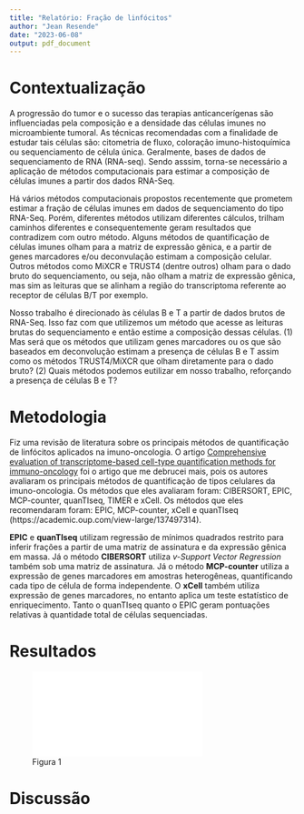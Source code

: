 ```yaml
---
title: "Relatório: Fração de linfócitos"
author: "Jean Resende"
date: "2023-06-08"
output: pdf_document
---
```


# Contextualização
A progressão do tumor e o sucesso das terapias anticancerígenas são influenciadas pela composição e a densidade das células imunes no microambiente tumoral. As técnicas recomendadas com a finalidade de estudar tais células são: citometria de fluxo, coloração imuno-histoquímica ou sequenciamento de célula única. Geralmente, bases de dados de sequenciamento de RNA (RNA-seq). Sendo asssim, torna-se necessário a aplicação de métodos computacionais para estimar a composição de células imunes a partir dos dados RNA-Seq.

Há vários métodos computacionais propostos recentemente que prometem estimar a fração de células imunes em dados de sequenciamento do tipo RNA-Seq. Porém, diferentes métodos utilizam diferentes cálculos, trilham caminhos diferentes e consequentemente geram resultados que contradizem com outro método. Alguns métodos de quantificação de células imunes olham para a matriz de expressão gênica, e a partir de genes marcadores e/ou deconvulação estimam a composição celular. Outros métodos como MiXCR e TRUST4 (dentre outros) olham para o dado bruto do sequenciamento, ou seja, não olham a matriz de expressão gênica, mas sim as leituras que se alinham a região do transcriptoma referente ao receptor de células B/T por exemplo.

Nosso trabalho é direcionado às células B e T a partir de dados brutos de RNA-Seq. Isso faz com que utilizemos um método que acesse as leituras brutas do sequenciamento e então estime a composição dessas células. (1) Mas será que os métodos que utilizam genes marcadores ou os que são baseados em deconvolução estimam a presença de células B e T assim como os métodos TRUST4/MiXCR que olham diretamente para o dado bruto? (2) Quais métodos podemos eutilizar em nosso trabalho, reforçando a presença de células B e T?

# Metodologia
Fiz uma revisão de literatura sobre os principais métodos de quantificação de linfócitos aplicados na imuno-oncologia. O artigo [Comprehensive evaluation of transcriptome-based cell-type quantification methods for immuno-oncology](https://academic.oup.com/bioinformatics/article/35/14/i436/5529146) foi o artigo que me debrucei mais, pois os autores avaliaram os principais métodos de quantificação de tipos celulares da imuno-oncologia. Os métodos que eles avaliaram foram: CIBERSORT, EPIC, MCP-counter, quanTIseq, TIMER e xCell. Os métodos que eles recomendaram foram: EPIC, MCP-counter, xCell e quanTIseq (https://academic.oup.com/view-large/137497314).

**EPIC** e **quanTIseq** utilizam regressão de mínimos quadrados restrito para inferir frações a partir de uma matriz de assinatura e da expressão gênica em massa. Já o método **CIBERSORT** utiliza *v-Support Vector Regression* também sob uma matriz de assinatura. Já o método **MCP-counter** utiliza a expressão de genes marcadores em amostras heterogêneas, quantificando cada tipo de célula de forma independente. O **xCell** também utiliza expressão de genes marcadores, no entanto aplica um teste estatístico de enriquecimento. Tanto o quanTIseq quanto o EPIC geram pontuações relativas à quantidade total de células sequenciadas.

# Resultados

![Figura 1](fig_epic.pdf)


# Discussão

